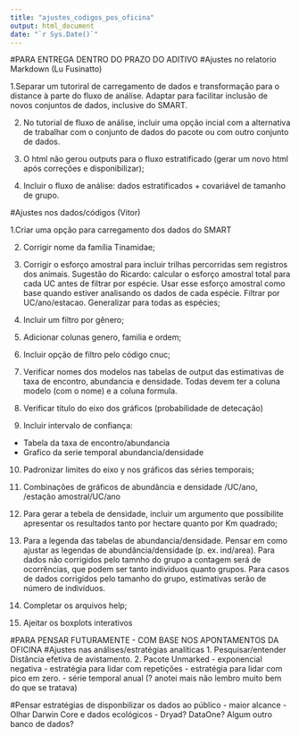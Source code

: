 ```yaml
---
title: "ajustes_codigos_pos_oficina"
output: html_document
date: "`r Sys.Date()`"
---
```

#PARA ENTREGA DENTRO DO PRAZO DO ADITIVO
#Ajustes no relatorio Markdown (Lu Fusinatto)

1.Separar um tutoriral de carregamento de dados e transformação para o distance à parte do fluxo de análise. 
Adaptar para facilitar inclusão de novos conjuntos de dados, inclusive do SMART.


2. No tutorial de fluxo de análise, incluir uma opção incial com a alternativa de trabalhar com o conjunto de dados do pacote ou com outro conjunto de dados.

2. O html não gerou outputs para o fluxo estratificado (gerar um novo html após correções e disponibilizar); 

3. Incluir o fluxo de análise: dados estratificados + covariável de tamanho de grupo.



#Ajustes nos dados/códigos (Vitor)

1.Criar uma opção para carregamento dos dados do SMART

2. Corrigir nome da família Tinamidae;

3. Corrigir o esforço amostral para incluir trilhas percorridas sem registros dos animais.
Sugestão do Ricardo: calcular o esforço amostral total para cada UC antes de filtrar por espécie. Usar esse esforço amostral como base quando estiver analisando os dados de cada espécie. Filtrar por UC/ano/estacao. Generalizar para todas as espécies;

4. Incluir um filtro por gênero;

5. Adicionar colunas genero, familia e ordem;

6. Incluir opção de filtro pelo código cnuc;

7. Verificar nomes dos modelos nas tabelas de output das estimativas de taxa de encontro, abundancia e densidade. Todas devem ter a coluna modelo (com o nome) e a coluna formula.

8. Verificar título do eixo dos gráficos (probabilidade de detecação)

9. Incluir intervalo de confiança:
- Tabela da taxa de encontro/abundancia
- Grafico da serie temporal abundancia/densidade

10. Padronizar limites do eixo y nos gráficos das séries temporais;

11. Combinações de gráficos de abundância e densidade /UC/ano, /estação amostral/UC/ano

12. Para gerar a tebela de densidade, incluir um argumento que possibilite apresentar os resultados tanto por hectare quanto por Km quadrado;

13. Para a legenda das tabelas de abundancia/densidade. Pensar em como ajustar as legendas de abundância/densidade (p. ex. ind/area). Para dados não corrigidos pelo tamnho do grupo a contagem será de ocorrências, que podem ser tanto indivíduos quanto grupos. Para casos de dados corrigidos pelo tamanho do grupo, estimativas serão de número de indivíduos.

14. Completar os arquivos help;

15. Ajeitar os boxplots interativos


#PARA PENSAR FUTURAMENTE - COM BASE NOS APONTAMENTOS DA OFICINA
#Ajustes nas análises/estratégias analíticas
1. Pesquisar/entender Distância efetiva de avistamento.
2. Pacote Unmarked
  - exponencial negativa
  - estratégia para lidar com repetições
  - estratégia para lidar com pico em zero.
  - série temporal anual (? anotei mais não lembro muito bem do que se tratava)
  
#Pensar estratégias de disponbilizar os dados ao público - maior alcance
-Olhar Darwin Core e dados ecológicos
- Dryad? DataOne? Algum outro banco de dados?
